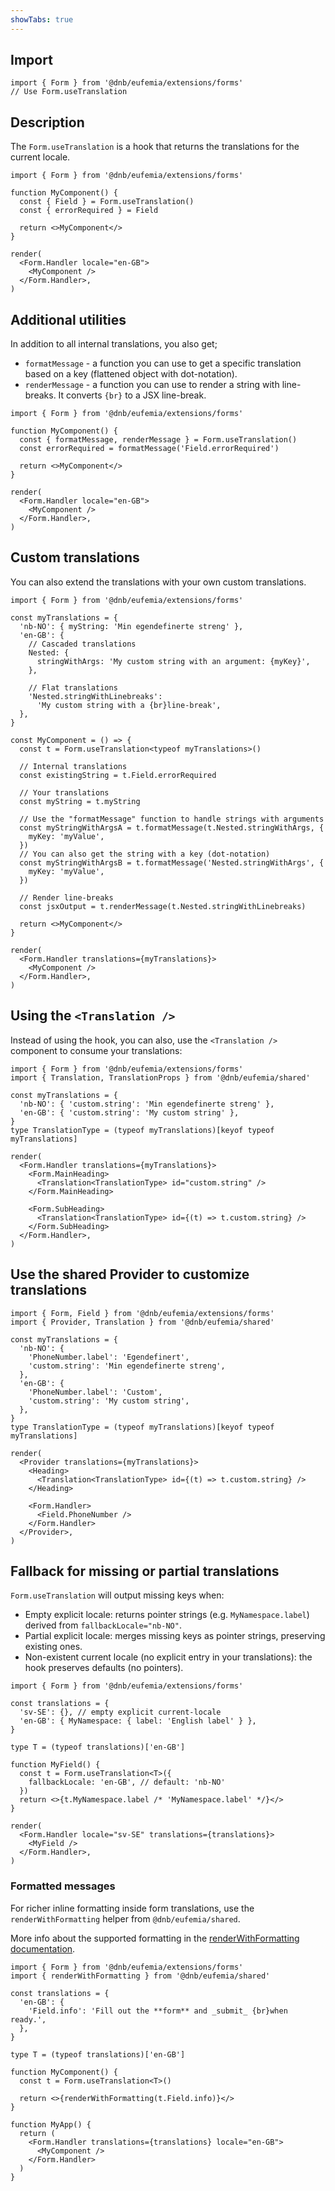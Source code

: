 ```yaml
---
showTabs: true
---
```


## Import

```tsx
import { Form } from '@dnb/eufemia/extensions/forms'
// Use Form.useTranslation
```

## Description

The `Form.useTranslation` is a hook that returns the translations for the current locale.

```tsx
import { Form } from '@dnb/eufemia/extensions/forms'

function MyComponent() {
  const { Field } = Form.useTranslation()
  const { errorRequired } = Field

  return <>MyComponent</>
}

render(
  <Form.Handler locale="en-GB">
    <MyComponent />
  </Form.Handler>,
)
```

## Additional utilities

In addition to all internal translations, you also get;

- `formatMessage` - a function you can use to get a specific translation based on a key (flattened object with dot-notation).
- `renderMessage` - a function you can use to render a string with line-breaks. It converts `{br}` to a JSX line-break.

```tsx
import { Form } from '@dnb/eufemia/extensions/forms'

function MyComponent() {
  const { formatMessage, renderMessage } = Form.useTranslation()
  const errorRequired = formatMessage('Field.errorRequired')

  return <>MyComponent</>
}

render(
  <Form.Handler locale="en-GB">
    <MyComponent />
  </Form.Handler>,
)
```

## Custom translations

You can also extend the translations with your own custom translations.

```tsx
import { Form } from '@dnb/eufemia/extensions/forms'

const myTranslations = {
  'nb-NO': { myString: 'Min egendefinerte streng' },
  'en-GB': {
    // Cascaded translations
    Nested: {
      stringWithArgs: 'My custom string with an argument: {myKey}',
    },

    // Flat translations
    'Nested.stringWithLinebreaks':
      'My custom string with a {br}line-break',
  },
}

const MyComponent = () => {
  const t = Form.useTranslation<typeof myTranslations>()

  // Internal translations
  const existingString = t.Field.errorRequired

  // Your translations
  const myString = t.myString

  // Use the "formatMessage" function to handle strings with arguments
  const myStringWithArgsA = t.formatMessage(t.Nested.stringWithArgs, {
    myKey: 'myValue',
  })
  // You can also get the string with a key (dot-notation)
  const myStringWithArgsB = t.formatMessage('Nested.stringWithArgs', {
    myKey: 'myValue',
  })

  // Render line-breaks
  const jsxOutput = t.renderMessage(t.Nested.stringWithLinebreaks)

  return <>MyComponent</>
}

render(
  <Form.Handler translations={myTranslations}>
    <MyComponent />
  </Form.Handler>,
)
```

## Using the `<Translation />`

Instead of using the hook, you can also, use the `<Translation />` component to consume your translations:

```tsx
import { Form } from '@dnb/eufemia/extensions/forms'
import { Translation, TranslationProps } from '@dnb/eufemia/shared'

const myTranslations = {
  'nb-NO': { 'custom.string': 'Min egendefinerte streng' },
  'en-GB': { 'custom.string': 'My custom string' },
}
type TranslationType = (typeof myTranslations)[keyof typeof myTranslations]

render(
  <Form.Handler translations={myTranslations}>
    <Form.MainHeading>
      <Translation<TranslationType> id="custom.string" />
    </Form.MainHeading>

    <Form.SubHeading>
      <Translation<TranslationType> id={(t) => t.custom.string} />
    </Form.SubHeading>
  </Form.Handler>,
)
```

## Use the shared Provider to customize translations

```tsx
import { Form, Field } from '@dnb/eufemia/extensions/forms'
import { Provider, Translation } from '@dnb/eufemia/shared'

const myTranslations = {
  'nb-NO': {
    'PhoneNumber.label': 'Egendefinert',
    'custom.string': 'Min egendefinerte streng',
  },
  'en-GB': {
    'PhoneNumber.label': 'Custom',
    'custom.string': 'My custom string',
  },
}
type TranslationType = (typeof myTranslations)[keyof typeof myTranslations]

render(
  <Provider translations={myTranslations}>
    <Heading>
      <Translation<TranslationType> id={(t) => t.custom.string} />
    </Heading>

    <Form.Handler>
      <Field.PhoneNumber />
    </Form.Handler>
  </Provider>,
)
```

## Fallback for missing or partial translations

`Form.useTranslation` will output missing keys when:

- Empty explicit locale: returns pointer strings (e.g. `MyNamespace.label`) derived from `fallbackLocale="nb-NO"`.
- Partial explicit locale: merges missing keys as pointer strings, preserving existing ones.
- Non-existent current locale (no explicit entry in your translations): the hook preserves defaults (no pointers).

```tsx
import { Form } from '@dnb/eufemia/extensions/forms'

const translations = {
  'sv-SE': {}, // empty explicit current-locale
  'en-GB': { MyNamespace: { label: 'English label' } },
}

type T = (typeof translations)['en-GB']

function MyField() {
  const t = Form.useTranslation<T>({
    fallbackLocale: 'en-GB', // default: 'nb-NO'
  })
  return <>{t.MyNamespace.label /* 'MyNamespace.label' */}</>
}

render(
  <Form.Handler locale="sv-SE" translations={translations}>
    <MyField />
  </Form.Handler>,
)
```

### Formatted messages

For richer inline formatting inside form translations, use the `renderWithFormatting` helper from `@dnb/eufemia/shared`.

More info about the supported formatting in the [renderWithFormatting documentation](/uilib/usage/customisation/localization/#formatted-messages).

```tsx
import { Form } from '@dnb/eufemia/extensions/forms'
import { renderWithFormatting } from '@dnb/eufemia/shared'

const translations = {
  'en-GB': {
    'Field.info': 'Fill out the **form** and _submit_ {br}when ready.',
  },
}

type T = (typeof translations)['en-GB']

function MyComponent() {
  const t = Form.useTranslation<T>()

  return <>{renderWithFormatting(t.Field.info)}</>
}

function MyApp() {
  return (
    <Form.Handler translations={translations} locale="en-GB">
      <MyComponent />
    </Form.Handler>
  )
}
```
